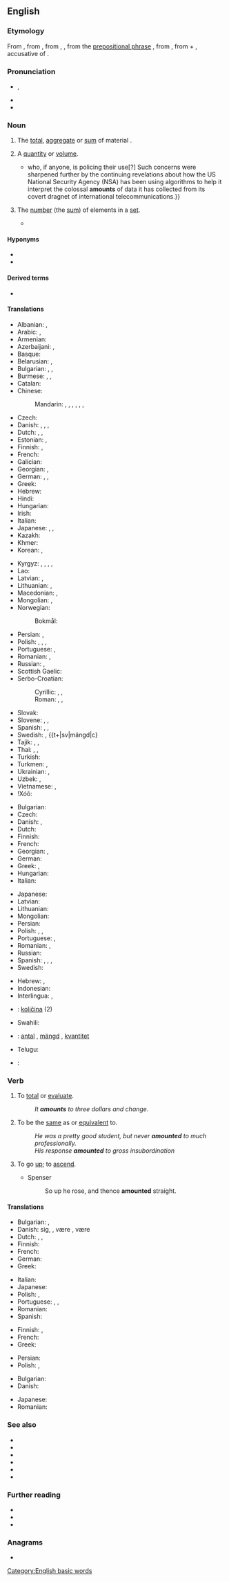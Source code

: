 ==English==
{{wikipedia|Quantity}}

===Etymology===
From {{etyl|enm|en}} {{m|enm|amounten||to mount up to, come up to, signify}}, from {{etyl|fro|en}} {{m|fro|amonter||to amount to}}, from {{m|fro|amont}}, {{m|fro|amunt||uphill, upward}}, from the [[prepositional phrase]] {{m|fro|a mont||toward or to a mountain or heap}}, from {{etyl|la|en}} {{m|la|ad montem}}, from {{m|la|ad||to}} + {{m|la|montem}}, accusative of {{m|la|mons||mountain}}.

===Pronunciation===
* {{enPR|ə.mount'}}, {{IPA|/əˈmaʊnt/|lang=en}}
* {{audio|en-us-amount.ogg|Audio (US)|lang=en}}
* {{rhymes|aʊnt|lang=en}}
<!-- 2 syllable words !-->
===Noun===
{{en-noun}}

# The [[total]], [[aggregate]] or [[sum]] of material {{qualifier|not applicable to discrete numbers or units or items in standard English}}.
#: {{ux|en|The '''amount''' of atmospheric pollution threatens a health crisis.}}
# A [[quantity]] or [[volume]].
#: {{ux|en|Pour a small '''amount''' of water into the dish.}}
#: {{ux|en|The dogs need different '''amounts''' of food.}}
#* {{quote-magazine|date=2013-07-26|author={{w|Leo Hickman}}
|volume=189|issue=7|page=26|magazine={{w|The Guardian Weekly}}
|title=[http://www.theguardian.com/science/2013/jul/01/how-algorithms-rule-world-nsa How algorithms rule the world]
|passage=The use of algorithms in policing is one example of their increasing influence on our lives.{{...}}who, if anyone, is policing their use[?] Such concerns were sharpened further by the continuing revelations about how the US National Security Agency (NSA) has been using algorithms to help it interpret the colossal '''amounts''' of data it has collected from its covert dragnet of international telecommunications.}}
# {{lb|en|nonstandard|sometimes|_|proscribed}} The [[number]] (the [[sum]]) of elements in a [[set]].
#* {{quote-text|year=2001|author=Gisella Gori|title=Towards an EU right to education|page=195|passage=The final '''amount''' of students who have participated to mobility for the period 1995-1999 is held to be around 460&nbsp;000.}}

====Hyponyms====
* {{l|en|notional amount}}
* {{l|en|principal amount}}

====Derived terms====
* {{l|en|paramount}}

====Translations====
{{trans-top|total or sum of items}}
* Albanian: {{t+|sq|sasi|f}}, {{t+|sq|shumë|f}}
* Arabic: {{t|ar|مَبْلَغ|m}}, {{t+|ar|مِقْدَار|m}}
* Armenian: {{t+|hy|քանակ}}
* Azerbaijani: {{t|az|məbləğ}}, {{t+|az|miqdar}}
* Basque: {{t-needed|eu}}
* Belarusian: {{t+|be|ко́лькасць|f|sc=Cyrl}}, {{t|be|су́ма|f|sc=Cyrl}}
* Bulgarian: {{t+|bg|коли́чество|n|sc=Cyrl}}, {{t+|bg|сума}}, {{t+|bg|сбор}}
* Burmese: {{t+|my|စုစုပေါင်း|sc=Mymr}}, {{t+|my|အင်|sc=Mymr}}, {{t+|my|သင်္ချာ|sc=Mymr}}
* Catalan: {{t+|ca|quantitat|f}}
* Chinese:
*: Mandarin: {{t+|cmn|數量|sc=Hani}}, {{t+|cmn|数量|tr=shùliàng|sc=Hani}}, {{t+|cmn|量|tr=liàng|sc=Hani}}, {{t+|cmn|數字|sc=Hani}}, {{t+|cmn|数字|tr=shùzì|sc=Hani}}, {{t+|cmn|額|sc=Hani}}, {{t+|cmn|额|tr=é|sc=Hani}}
* Czech: {{t+|cs|množství|n}}
* Danish: {{t+|da|antal|n}}, {{t|da|sum|c}}, {{t+|da|beløb|n}} {{qualifier|money}}, {{t|da|mængde|c}}
* Dutch: {{t+|nl|hoeveelheid|f}}, {{t+|nl|bedrag|n}}, {{t+|nl|saldo|n}}
* Estonian: {{t|et|kogus}}, {{t|et|summa}}
* Finnish: {{t+|fi|määrä}}, {{t+|fi|lukumäärä}}
* French: {{t+|fr|montant|m}}
* Galician: {{t+|gl|cantidade|f}}
* Georgian: {{t|ka|ჯამი|sc=Geor}}, {{t|ka|ოდენობა|sc=Geor}}
* German: {{t+|de|Anzahl|f}}, {{t+|de|Menge|f}}, {{t+|de|Betrag|m}}
* Greek: {{t+|el|σύνολο|n|sc=Grek}}
* Hebrew: {{t+|he|סְכוּם|m|tr=s'khum}}
* Hindi: {{t+|hi|मात्रा|f|sc=Deva}}
* Hungarian: {{t+|hu|összeg}}
* Irish: {{t|ga|suim|f}}
* Italian: {{t+|it|ammontare|m}}
* Japanese: {{t|ja|総量|tr=そうりょう, sōryō}}, {{t+|ja|量|tr=りょう, ryō|sc=Jpan}}, {{t+|ja|数量|tr=すうりょう, sūryō|sc=Jpan}}
* Kazakh: {{t+|kk|сан|sc=Cyrl}}
* Khmer: {{t+|km|ចំនួន|tr=cɑmnuən|sc=Khmr}}
* Korean: {{t+|ko|양}}, {{t+|ko|수량}}
{{trans-mid}}
* Kyrgyz: {{t+|ky|сан}}, {{t+|ky|сумма}}, {{t+|ky|жыйынтык}}, {{t+|ky|көлөм}}, {{t+|ky|аздык-көптүк}}
* Lao: {{t|lo|ຈຳນວນ}}
* Latvian: {{t|lv|summa|f}}, {{t|lv|daudzums|m}}
* Lithuanian: {{t+|lt|suma|f}}, {{t+|lt|kiekis|m}}
* Macedonian: {{t|mk|износ|m|sc=Cyrl}}, {{t|mk|количина|f|sc=Cyrl}}
* Mongolian: {{t+|mn|дүн}}, {{t+|mn|тоо}}
* Norwegian:
*: Bokmål: {{t+|nb|mengde|m}}
* Persian: {{t+|fa|مقدار|tr=meqdâr|sc=fa-Arab}}, {{t+|fa|مبلغ|tr=mablağ|sc=fa-Arab}}
* Polish: {{t+|pl|ilość|f}}, {{t+|pl|liczba|f}}, {{t+|pl|kwota|f}}, {{t+|pl|suma|f}}
* Portuguese: {{t+|pt|quantidade|f}}, {{t+|pt|quantia|f}}
* Romanian: {{t+|ro|sumă|f}}, {{t+|ro|valoare|f}}
* Russian: {{t+|ru|коли́чество|n}}, {{t+|ru|су́мма|f}}
* Scottish Gaelic: {{t|gd|suim|f}}
* Serbo-Croatian:
*: Cyrillic: {{t|sh|износ|m}}, {{t|sh|количина|f}}, {{t|sh|сума|f}}
*: Roman: {{t+|sh|iznos|m}}, {{t+|sh|količina|f}}, {{t+|sh|suma|f}}
* Slovak: {{t|sk|množstvo|n}}
* Slovene: {{t|sl|znesek|m}}, {{t+|sl|količina|f}}, {{t|sl|kvantiteta|f}}
* Spanish: {{t+|es|cantidad|f}}, {{t+|es|monto|m}}, {{t|es|montante}}
* Swedish: {{t+|sv|belopp|n}}, {{t+|sv|mängd|c}
* Tajik: {{t|tg|маблағ}}, {{t|tg|миқдор}}, {{t+|tg|шумора}}
* Thai: {{t|th|จำนวนรวม|tr=jam-nuan ruam}}, {{t+|th|รวม|tr=ruam}}, {{t+|th|จำนวน}}
* Turkish: {{t+|tr|miktar}}
* Turkmen: {{t+|tk|san}}, {{t|tk|möçber}}
* Ukrainian: {{t+|uk|кі́лькість|f|sc=Cyrl}}, {{t|uk|су́ма|f|sc=Cyrl}}
* Uzbek: {{t+|uz|son}}, {{t+|uz|miqdor}}
* Vietnamese: {{t+|vi|số lượng}}, {{t+|vi|lượng}}
* ǃXóõ: {{t|nmn|ʻǁnàhã}}
{{trans-bottom}}

{{trans-top|quantity or volume}}
* Bulgarian: {{t+|bg|коли́чество|n}}
* Czech: {{t+|cs|množství|n}}
* Danish: {{t+|da|mål|n}}, {{t|da|mængde|c}}
* Dutch: {{t+|nl|hoeveelheid|f}}
* Finnish: {{t+|fi|määrä}}
* French: {{t+|fr|quantité|f}}
* Georgian: {{t|ka|რაოდენობა|sc=Geor}}, {{t|ka|ოდენობა|sc=Geor}}
* German: {{t+|de|Menge|f}}
* Greek: {{t+|el|ποσότητα|f|sc=Grek}}, {{t+|el|ποσό|n|sc=Grek}}
* Hungarian: {{t+|hu|mennyiség}}
* Italian: {{t+|it|quantità}}
{{trans-mid}}
* Japanese: {{t+|ja|量|tr=りょう, ryō}}
* Latvian: {{t|lv|daudzums|m}}
* Lithuanian: {{t+|lt|kiekis|m}}
* Mongolian: {{t+|mn|тоо}}
* Persian: {{t+|fa|مقدار|tr=meqdâr|sc=fa-Arab}}
* Polish: {{t+|pl|ilość|f}}, {{t+|pl|liczba|f}}, {{t+|pl|kwota|f}}
* Portuguese: {{t+|pt|quantidade|f}}, {{t+|pt|quantia|f}} {{qualifier|of money}}
* Romanian: {{t+|ro|cantitate|f}}, {{t+|ro|măsură|f}}
* Russian: {{t+|ru|коли́чество|n}}
* Spanish: {{t+|es|cantidad}}, {{t+|es|cuantía}}, {{t+|es|monto}}, {{t|es|montante}}
* Swedish: {{t+|sv|mängd|c}}
{{trans-bottom}}

{{trans-see|number of elements in a set|number}}

{{checktrans-top}}
* Hebrew: {{t+check|he|סכום|m}}, {{t+check|he|סך|m}}
* Indonesian: {{t+check|id|jumlah}}
* Interlingua: {{t-check|ia|amonta}}, {{t-check|ia|quantitate}}
* {{ttbc|sl}}: [[količina]] {{g|f}} (2)
{{trans-mid}}
* Swahili: {{t+check|sw|kiasi}}
* {{ttbc|sv}}: [[antal]] {{g|n}}, [[mängd]] {{g|c}}, [[kvantitet]] {{g|c}}
* Telugu: {{t+check|te|మొత్తము}}
* {{ttbc|uk}}: {{t+check|uk|кі́лькість|f}}
{{trans-bottom}}

===Verb===
{{en-verb}}

# {{lb|en|intransitive|followed by ''to''}} To [[total]] or [[evaluate]].
#: ''It '''amounts''' to three dollars and change.''
# {{lb|en|intransitive|followed by ''to''}} To be the [[same]] as or [[equivalent]] to.
#: ''He was a pretty good student, but never '''amounted''' to much professionally.''
#: ''His response '''amounted''' to gross insubordination''
# {{lb|en|obsolete|intransitive}} To go [[up]]; to [[ascend]].
#* Spenser
#*: So up he rose, and thence '''amounted''' straight.

====Translations====
{{trans-top|to total or evaluate}}
* Bulgarian: {{t+|bg|съставлявам}}, {{t|bg|възлизам на}}
* Danish: {{t|da|beløbe}} sig, {{t|da|løbe op}}, være {{t|da|det samme}}, være {{t|da|ensbetydende}}
* Dutch: {{t+|nl|bedragen}}, {{t+|nl|komen op}}, {{t|nl|uitkomen op}}
* Finnish: {{t|fi|[[olla]] [[yhteensä]]}}
* French: {{t+|fr|monter}}
* German: {{t+|de|beträgt}}
* Greek: {{t+|el|ανέρχομαι|sc=Grek}}
{{trans-mid}}
* Italian: {{t+|it|ammontare}}
* Japanese: {{t|ja|合計する|tr=gōkē suru}}
* Polish: {{t+|pl|wynieść}}, {{t+|pl|dawać}}
* Portuguese: {{t+|pt|atingir}}, {{t|pt|[[importar]] [[a]]}}, {{t|pt|[[chegar]] [[a]]}}
* Romanian: {{t+|ro|evalua}}
* Spanish: {{t+|es|equivaler}}
{{trans-bottom}}

{{trans-top|to be the same as}}
* Finnish: {{t+|fi|vastata}}, {{t+|fi|olla}}
* French: {{t+|fr|correspondre}}
* Greek: {{t+|el|ισοδυναμώ}}
{{trans-mid}}
* Persian: {{t|fa|معادل بودن|tr=mo'âdel budan|sc=fa-Arab}}
* Polish: {{t+|pl|wynieść}}, {{t|pl|być równoznacznym z}}
{{trans-bottom}}

{{checktrans-top}}
* Bulgarian: {{t-check|bg|достигам до}}
* Danish: {{t+check|da|blive}}
{{trans-mid}}
* Japanese: {{t+check|ja|なる|tr=naru}}
* Romanian: {{t-check|ro|se ridica}}
{{trans-bottom}}

===See also===
* {{l|en|extent}}
* {{l|en|magnitude}}
* {{l|en|measurement}}
* {{l|en|number}}
* {{l|en|quantity}}
* {{l|en|size}}

===Further reading===
* {{R:Webster 1913}}
* {{R:Century 1911}}
* {{R:OneLook}}

===Anagrams===
* {{anagrams|en|a=amnotu|mantou|moutan|outman|tomaun}}

[[Category:English basic words]]
